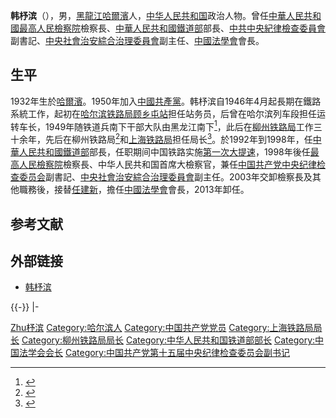 {{Infobox officeholder
| honorific-prefix = 
| name = 韩杼滨
| honorific-suffix = 
| image = 
| image_size = 
| caption = 
| office = [[中国法学会|中国法学会]]会长
| term_start = 2003年11月
| term_end = 2013年11月
| predecessor = [[任建新_(法官)|任建新]]
| successor = [[王乐泉|王乐泉]]
| office2 = [[中华人民共和国最高人民检察院|中华人民共和国最高人民检察院]]检察长
| term_start2 = 1998年3月
| term_end2 = 2003年3月
| predecessor2 = [[张思卿|张思卿]]
| successor2 = [[贾春旺|贾春旺]]
| office3 = [[中华人民共和国铁道部|中华人民共和国铁道部]]部长
| term_start3 = 1992年9月
| term_end3 = 1998年3月
| predecessor3 = [[李森茂|李森茂]]
| successor3 = [[傅志寰|傅志寰]]
| birth_date = {{birth year and age|1932|2}}
| birth_place = [[哈尔滨市|哈尔滨市]]
| native place = 
| nationality = {{PRC}}
| party = {{CPC}}
| educate = 
| past = 
*[[哈尔滨铁路局|哈尔滨铁路局]]顾乡屯站站务员（1946年4月）
*哈尔滨列车段运转车长
*长沙、衡阳、桂林办事处军运股股员、负责人（1949年）
*[[柳州铁路局|柳州铁路局]]桂林地区团总支书记（1950年）
*柳州分局团委书记
*柳州铁路局政治部青年工作部青年工作指导科科长、副部长
*柳州铁路局团委副书记
*柳州铁路局桂林地区党工委副书记、书记
*柳州铁路局团委书记、局政治部办公室主任
*都匀铁路分局革委会副主任
*柳州铁路局党委常委、革委会副主任、政治部副主任
*柳州铁路局局长（1978年－1983年）
*上海铁路局局长（1984年－1990年）
*铁道部党组副书记兼政治部主任（1990年－1992年）
*铁道部部长（1992年9月－1998年3月）
*中纪委副书记（1997年9月）
*最高人民检察院检察长（1998年3月－2003年3月）
*中央社会治安综合治理委员会副主任（1998年5月）
*中国法学会会长（2003年－2013年）
}}
'''韩杼滨'''（{{bd|1932年|2月|catIdx=Han韩杼滨}}），男，[[黑龙江省|黑龍江]][[哈尔滨市|哈爾濱]]人，[[中华人民共和国|中华人民共和国]]政治人物。曾任[[中華人民共和國最高人民檢察院|中華人民共和國最高人民檢察院]]檢察長、[[中華人民共和國鐵道部|中華人民共和國鐵道部]]部長、[[中共中央紀律檢查委員會|中共中央紀律檢查委員會]]副書記、[[中央社會治安綜合治理委員會|中央社會治安綜合治理委員會]]副主任、[[中國法學會|中國法學會]]會長。

== 生平 ==
1932年生於[[哈爾濱|哈爾濱]]。1950年加入[[中國共產黨|中國共產黨]]。韩杼滨自1946年4月起長期在鐵路系統工作，起初在[[哈尔滨铁路局|哈尔滨铁路局]][[哈尔滨站|顾乡屯站]]担任站务员，后曾在哈尔滨列车段担任运转车长，1949年随铁道兵南下干部大队由黑龙江南下<ref>{{cite journal|author=王社民|title=最高人民检察院检察长韩杼滨专访|journal=中国行政管理|year=1999|issue=07|publisher=中国行政管理学会|issn=1006-0863|pages=40-43}}</ref>，此后在[[柳州铁路局|柳州铁路局]]工作三十余年，先后在柳州铁路局<ref>{{cite web|url=http://lib.gxdqw.com/view-a61-104.html|title=第二节 建国后机构|publisher=广西地情网|accessdate=2017-10-21|archive-date=2017-10-21|archive-url=https://web.archive.org/web/20171021005246/http://lib.gxdqw.com/view-a61-104.html|dead-url=no}}</ref>和[[上海铁路局|上海铁路局]]担任局长<ref>{{cite web|url=http://www.shtong.gov.cn/dfz_web/DFZ/Info?idnode=68929&tableName=userobject1a&id=66515|title=上海铁路志 第十二篇人物 第二章名录 第三节 主管人员|publisher=上海市地方志办公室|accessdate=2018-10-19|archive-date=2021-01-21|archive-url=https://web.archive.org/web/20210121021244/http://www.shtong.gov.cn/dfz_web/DFZ/Info?idnode=68929&tableName=userobject1a&id=66515|dead-url=no}}</ref>。於1992年到1998年，任[[中華人民共和國鐵道部|中華人民共和國鐵道部]]部長，任职期间中国铁路实施[[中国铁路大提速|第一次大提速]]，1998年後任[[最高人民檢察院|最高人民檢察院]]檢察長、中华人民共和国首席大檢察官，兼任[[中国共产党中央纪律检查委员会|中国共产党中央纪律检查委员会]]副書記、[[中央社會治安綜合治理委員會|中央社會治安綜合治理委員會]]副主任。2003年交卸檢察長及其他職務後，接替[[任建新_(法官)|任建新]]，擔任[[中國法學會|中國法學會]]會長，2013年卸任。

== 参考文献 ==
{{Reflist}}

== 外部链接 ==
* [http://www.gov.cn/gjjg/2008-03/25/content_928179.htm 韩杼滨]{{Wayback|url=http://www.gov.cn/gjjg/2008-03/25/content_928179.htm |date=20210121021249 }}
{{-}}
{{start box}}
{{s-aca}}
{{s-before|[[任建新_(法官)|任建新]]}}
{{s-title|[[中国法学会|中国法学会]]会长|2003年11月－2013年11月}} 
{{s-after|[[王乐泉|王乐泉]]}}
{{s-legal|prc-proc}}
{{s-before|[[張思卿|張思卿]]}}
{{s-title|[[中華人民共和國最高人民檢察院檢察長|中華人民共和國最高人民檢察院檢察長]]|1998年3月－2003年3月}} 
{{s-after|[[賈春旺|賈春旺]]}}
{{s-gov|prc}}
{{s-before|[[李森茂|李森茂]]}}
{{s-title|[[中華人民共和國鐵道部|中華人民共和國鐵道部]]部長|1993年－1998年}} 
{{s-after|[[傅志寰|傅志寰]]}}
{{s-other}}
{{s-before|[[黎波涛|黎波涛]]}}
{{s-title|[[上海铁路局|上海铁路局]]局长|1984年6月－1990年5月}} 
{{s-after|[[张龙_(官员)|张龙]]}}
|-
{{s-before|[[金玉成|金玉成]]}}
{{s-title|[[柳州铁路局|柳州铁路局]]局长|1978年7月－1983年4月}} 
{{s-after|[[肖诚|肖诚]]}}
{{end box}}

{{中华人民共和国铁道部部长}}
{{党和国家领导人/卸任|2003}}
{{中华人民共和国最高人民检察院检察长}}
{{Navboxes 
| title  = 韩杼滨在[[中华人民共和国国务院|中华人民共和国国务院]]的职务
| list1  =
{{国务院/8|部门首长}}
}}
{{Navboxes 
| title  = 韩杼滨在[[中国法学会|中国法学会]]的职务
| list1  =
{{中国法学会第五届理事会}}
{{中国法学会第六届理事会}}
}}

{{Authority control}}
{{DEFAULTSORT:Han韩杼滨}}
[[Category:韓姓|Zhu杼滨]]
[[Category:哈尔滨人|Category:哈尔滨人]]
[[Category:中国共产党党员|Category:中国共产党党员]]
[[Category:上海铁路局局长|Category:上海铁路局局长]]
[[Category:柳州铁路局局长|Category:柳州铁路局局长]]
[[Category:中华人民共和国铁道部部长|Category:中华人民共和国铁道部部长]]
[[Category:中国法学会会长|Category:中国法学会会长]]
[[Category:中国共产党第十五届中央纪律检查委员会副书记|Category:中国共产党第十五届中央纪律检查委员会副书记]]
